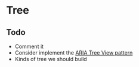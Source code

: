 # Tree

## Todo

- Comment it
- Consider implement the [ARIA Tree View pattern][aria-tree]
- Kinds of tree we should build

[aria-tree]: https://www.w3.org/WAI/ARIA/apg/patterns/treeview


<Demo />
